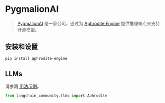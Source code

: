 # PygmalionAI

>[PygmalionAI](https://pygmalion.chat/) 是一家公司，通过为 [Aphrodite Engine](https://github.com/PygmalionAI/aphrodite-engine) 提供推理端点来支持开源模型。


## 安装和设置


```bash
pip install aphrodite-engine
```

## LLMs

请参阅 [用法示例](/docs/integrations/llms/aphrodite)。

```python
from langchain_community.llms import Aphrodite
```